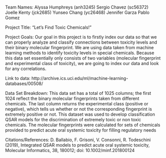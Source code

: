 Team Names: 
Alyssa Humphreys (anh3245)
Sergio Chavez (sc56372)
Joelle Kenty (jck2685)
Yunseo Chang (yc26468)
Jennifer Garza
Pablo Gomez

Project Title: “Let's Find Toxic Chemicals!”

Project Goals: 
	Our goal in this project is to firstly index our data so that we can properly analyze and classify connections between toxicity levels and their binary molecular fingerprint. We are using data taken from machine learning methods to identify toxicity levels in special chemicals. Because this data set essentially only consists of two variables (molecular fingerprint and experimental class of toxicity), we are going to index our data and look for any correlations. 
	
Link to data: 
http://archive.ics.uci.edu/ml/machine-learning-databases/00508/

Data Set Breakdown:
	 This data set has a total of 1025 columns; the first 1024 reflect the binary molecular fingerprints taken from different chemicals. The last column returns the experimental class (positive or negative), which tells us whether or not the corresponding fingerprint is extremely positive or not. This dataset was used to develop classification QSAR models for the discrimination of extremely toxic or non toxic chemicals. The molecular fingerprints were calculated for sets of chemicals provided to predict acute oral systemic toxicity for filling regulatory needs

Citations/References: 
D. Ballabio, F. Grisoni, V. Consonni, R. Todeschini (2019), Integrated QSAR models to predict acute oral systemic toxicity, Molecular Informatics, 38, 180012; doi: 10.1002/minf.201800124
